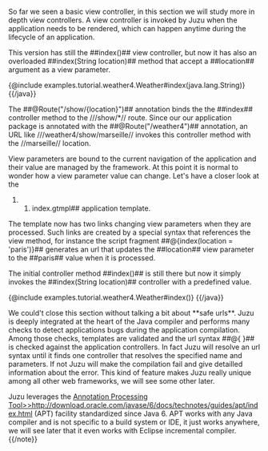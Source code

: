 So far we seen a basic view controller, in this section we will study more in depth view controllers. A view
controller is invoked by Juzu when the application needs to be rendered, which can happen anytime during the lifecycle
of an application.

This version has still the ##index()## view controller, but now it has also an overloaded ##index(String location)##
method that accept a ##location## argument as a view parameter.

{{java}}
{@include examples.tutorial.weather4.Weather#index(java.lang.String)}
{{/java}}

The ##@Route("/show/{location}")## annotation binds the the ##index## controller method to the ///show/*// route.
Since our our application package is annotated with the ##@Route("/weather4")## annotation, an URL like
///weather4/show/marseille// invokes this controller method with the //marseille// location.

View parameters are bound to the current navigation of the application and their value are managed by the framework.
At this point it is normal to wonder how a view parameter value can change. Let's have a closer look at the
##index.gtmpl## application template.

{{code href=examples/tutorial/weather4/templates/index.gtmpl/}}

The template now has two links changing view parameters when they are processed. Such links are created by a
special syntax that references the view method, for instance the script fragment ##@{index(location = 'paris')}##
generates an url that updates the ##location## view parameter to the ##paris## value when it is processed.

The initial controller method ##index()## is still there but now it simply invokes the ##index(String location)##
controller with a predefined value.

{{java}}
{@include examples.tutorial.weather4.Weather#index()}
{{/java}}

We could't close this section without talking a bit about **safe urls**. Juzu is deeply integrated at the heart of the
Java compiler and performs many checks to detect applications bugs during the application compilation. Among those
checks, templates are validated and the url syntax ##@{ }## is checked against the application controllers. In fact
Juzu will resolve an url syntax until it finds one controller that resolves the specified name and parameters. If not
Juzu will make the compilation fail and give detailled information about the error. This kind of feature makes Juzu really
unique among all other web frameworks, we will see some other later.

{{note}}Juzu leverages the [[Annotation Processing Tool>>http://download.oracle.com/javase/6/docs/technotes/guides/apt/index.html]]
(APT) facility standardized since Java 6. APT works with any Java compiler and is not specific to a build system or IDE,
it just works anywhere, we will see later that it even works with Eclipse incremental compiler.{{/note}}